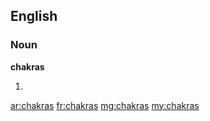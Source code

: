 ==English==
===Noun===
'''chakras'''
# {{plural of|[[chakra]]}}

[[ar:chakras]]
[[fr:chakras]]
[[mg:chakras]]
[[my:chakras]]